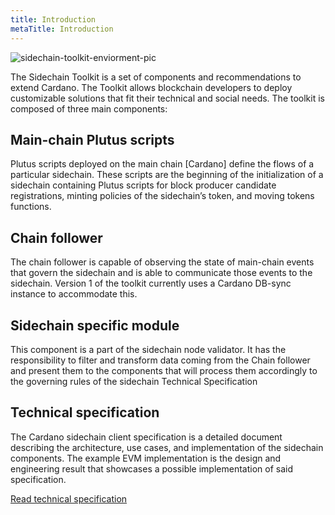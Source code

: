 ```yaml
---
title: Introduction
metaTitle: Introduction
---
```


![sidechain-toolkit-enviorment-pic](https://user-images.githubusercontent.com/10556209/204818497-7c27e2fb-46c3-41fd-bf60-a47b0926ad9b.png)


The Sidechain Toolkit is a set of components and recommendations to extend Cardano. The Toolkit allows blockchain developers to deploy customizable solutions that fit their technical and social needs. The toolkit is composed of three main components:

## Main-chain Plutus scripts

Plutus scripts deployed on the main chain [Cardano] define the flows of a particular sidechain. These scripts are the beginning of the initialization of a sidechain containing Plutus scripts for block producer candidate registrations, minting policies of the sidechain’s token, and moving tokens functions.

## Chain follower

The chain follower is capable of observing the state of main-chain events that govern the sidechain and is able to communicate those events to the sidechain. Version 1 of the toolkit currently uses a Cardano DB-sync instance to accommodate this.

## Sidechain specific module

This component is a part of the sidechain node validator. It has the responsibility to filter and transform data coming from the Chain follower and present them to the components that will process them accordingly to the governing rules of the sidechain 
Technical Specification

## Technical specification

The Cardano sidechain client specification is a detailed document describing the architecture, use cases, and implementation of the sidechain components. The example EVM implementation is the design and engineering result that showcases a possible implementation of said specification.

[Read technical specification](https://cardano.org)
